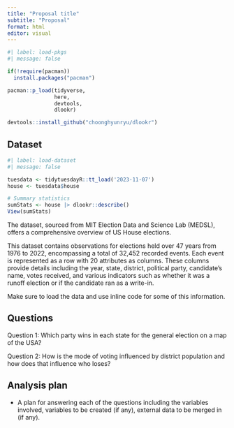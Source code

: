 ```yaml
---
title: "Proposal title"
subtitle: "Proposal"
format: html
editor: visual
---
```


```r
#| label: load-pkgs
#| message: false

if(!require(pacman))
  install.packages("pacman")

pacman::p_load(tidyverse,
               here,
               devtools,
               dlookr)

devtools::install_github("choonghyunryu/dlookr")
```

## Dataset

```r
#| label: load-dataset
#| message: false

tuesdata <- tidytuesdayR::tt_load('2023-11-07')
house <- tuesdata$house

# Summary statistics
sumStats <- house |> dlookr::describe()
View(sumStats)

```
The dataset, sourced from MIT Election Data and Science Lab (MEDSL), offers a comprehensive overview of US House elections.

This dataset contains observations for elections held over 47 years from 1976 to 2022, encompassing a total of 32,452 recorded events. Each event is represented as a row with 20 attributes as columns. These columns provide details including the year, state, district, political party, candidate's name, votes received, and various indicators such as whether it was a runoff election or if the candidate ran as a write-in.

Make sure to load the data and use inline code for some of this information.

## Questions

Question 1: Which party wins in each state for the general election on a map of the USA?

Question 2: How is the mode of voting influenced by district population and how does that influence who loses?

## Analysis plan

-   A plan for answering each of the questions including the variables involved, variables to be created (if any), external data to be merged in (if any).
